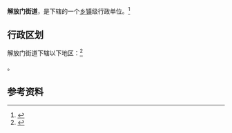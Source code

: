 {{中国乡级行政区
|景观照片文件名 = 城墙后的火车站 - panoramio.jpg
|景观照片描述 = [[西安站|西安火车站]]
|汉语拼音 = 
|其他语言 = 
|其他语言名称 = 
|旧称 = 
|地名出处 = 
|位置图文件名 = 
|位置图描述 = 
|自定义图片= 
|建置时间 = 1955年
|政府驻地 = 
|毗邻 = 
|总面积 = 
|总人口 = 
|总人口年份 = 
|户籍人口 = 
|户籍人口年份 = 
|常住人口 = 
|常住人口年份 = 
|人口密度 = 
|GDP = 
|GDP年份 = 
|邮政编码 = 
|电话区号 = 29
|官方网站 = 
|网站名称 = 
|61/01/02/005/000}}

'''解放门街道'''，是{{PRC admin/fullname|61/01/02/005/000|3}}下辖的一个[[乡镇|乡镇]]级行政单位。<ref>{{PRC admin/ref sgc|{{PRC admin/parent|61/01/02/005/000}}}}</ref>

== 行政区划 ==

解放门街道下辖以下地区：<ref>{{PRC admin/ref sgc|61/01/02/005/000}}</ref>

{{PRC admin/children|61/01/02/005/000}}。

== 参考资料 ==

{{reflist}}

{{行政区划小作品}}
{{PRC admin/navcat|61/01/02/005/000}}